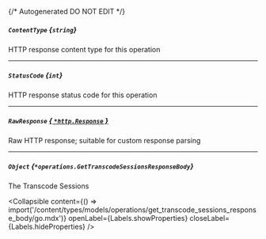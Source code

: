 {/* Autogenerated DO NOT EDIT  */}

##### `ContentType` *{`string`}*
HTTP response content type for this operation

---
##### `StatusCode` *{`int`}*
HTTP response status code for this operation

---
##### `RawResponse` [*{ `*http.Response` }*](https://pkg.go.dev/net/http#Response)
Raw HTTP response; suitable for custom response parsing

---
##### `Object` *{`*operations.GetTranscodeSessionsResponseBody`}*
The Transcode Sessions

<Collapsible content={() => import('/content/types/models/operations/get_transcode_sessions_response_body/go.mdx')} openLabel={Labels.showProperties} closeLabel={Labels.hideProperties} />




